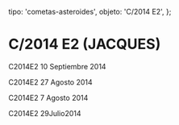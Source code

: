 
  tipo: 'cometas-asteroides',
  objeto: 'C/2014 E2',
};

# C/2014 E2 (JACQUES)

<Imagen
  src="registro/c2014-e2_20140910_c2014e2_20140910_i88.jpg"
  fecha="20140910"
/>

<Imagen
  src="registro/c2014-e2_20140910_c2014e2i_20140910_i881.jpg"
  fecha="20140910"
/>

C2014E2 10 Septiembre 2014

<Imagen
  src="registro/c2014-e2_20140828_c2014e2_20140828_i88.jpg"
  fecha="20140828"
/>

<Imagen
  src="registro/c2014-e2_20140827_c2014e2inv_20140828_i88.jpg"
  fecha="20140827"
/>

C2014E2 27 Agosto 2014

<Imagen
  src="registro/c2014-e2_20140807_c2014e2_20140807_i88.jpg"
  fecha="20140807"
/>

<Imagen
  src="registro/c2014-e2_20140807_c2014e2inv_20140807_i88.jpg"
  fecha="20140807"
/>

C2014E2 7 Agosto 2014

<Imagen
  src="registro/c2014-e2_20140729_c2014e2_20140729_i882.jpg"
  fecha="20140729"
/>

<Imagen
  src="registro/c2014-e2_20140729_c2014e2_20140729_i88inver2.jpg"
  fecha="20140729"
/>

C2014E2 29Julio2014